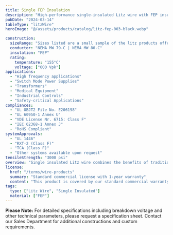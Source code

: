```yaml
---
title: Single FEP Insulation
description: "High-performance single-insulated Litz wire with FEP insulation, engineered for high-frequency applications requiring superior insulation properties."
pubDate: "2024-03-14"
tableType: "litzWire"
heroImage: "@/assets/products/catalog/litz-fep-003-black.webp"

construction:
  sizeRange: "Sizes listed are a small sample of the litz products offered. Contact the Sales Department."
  conductor: "NEMA MW 79-C | NEMA MW 80-C"
  insulation: "FEP"
  rating:
    temperature: "155°C"
    voltage: ["600 Vpk"]
applications:
  - "High frequency applications"
  - "Switch Mode Power Supplies"
  - "Transformers"
  - "Medical Equipment"
  - "Industrial Controls"
  - "Safety-critical Applications"
compliances:
  - "UL OBJT2 File No. E206198"
  - "UL 60950-1 Annex U"
  - "VDE License Nr. 6715: Class F"
  - "IEC 62368-1 Annex J"
  - "RoHS Compliant"
systemApprovals:
  - "UL 1446"
  - "RXT-2 (Class F)"
  - "TCA (Class F)"
  - "Other systems available upon request"
tensileStrength: "3000 psi"
overview: "Single insulated Litz wire combines the benefits of traditional Litz wire construction with FEP insulation properties, making it ideal for high-frequency applications. FEP insulation provides excellent chemical resistance, high temperature performance, and superior electrical properties."
license:
  href: "/terms/wire-products"
  summary: "Standard commercial license with 1-year warranty"
  content: "This product is covered by our standard commercial warranty for a period of one year from the date of purchase. The warranty covers manufacturing defects and material failures under normal use conditions. Custom modifications or applications outside the specified parameters may void the warranty."
tags:
  type: ["Litz Wire", "Single Insulated"]
  material: ["FEP"]
---
```



<SingleInsulatedLitzTable client:load />

**Please Note:** For detailed specifications including breakdown voltage and other technical parameters, please request a specification sheet. Contact our Sales Department for additional constructions and custom requirements. 
